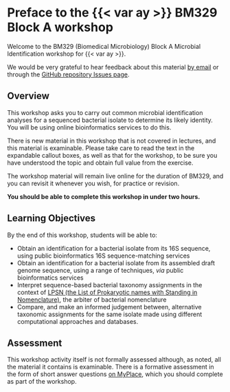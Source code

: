# Preface to the {{< var ay >}} BM329 Block A workshop {.unnumbered}

Welcome to the BM329 (Biomedical Microbiology) Block A Microbial Identification workshop for {{< var ay >}}.

We would be very grateful to hear feedback about this material [by email](mailto:{{< var admin.email >}}) or through the [GitHub repository Issues page]({{< var github.issues >}}).

## Overview

This workshop asks you to carry out common microbial identification analyses for a sequenced bacterial isolate to determine its likely identity. You will be using online bioinformatics services to do this.

::: { .callout-warning title="Important Note"}
There is new material in this workshop that is not covered in lectures, and this material is examinable. Please take care to read the text in the expandable callout boxes, as well as that for the workshop, to be sure you have understood the topic and obtain full value from the exercise.

The workshop material will remain live online for the duration of BM329, and you can revisit it whenever you wish, for practice or revision.
:::

**You should be able to complete this workshop in under two hours.**

## Learning Objectives

By the end of this workshop, students will be able to:

- Obtain an identification for a bacterial isolate from its 16S sequence, using public bioinformatics 16S sequence-matching services
- Obtain an identification for a bacterial isolate from its assembled draft genome sequence, using a range of techniques, _via_ public bioinformatics services
- Interpret sequence-based bacterial taxonomy assignments in the context of [LPSN (the List of Prokaryotic names with Standing in Nomenclature)](https://www.bacterio.net/), the arbiter of bacterial nomenclature
- Compare, and make an informed judgement between, alternative taxonomic assignments for the same isolate made using different computational approaches and databases.

## Assessment

This workshop activity itself is not formally assessed although, as noted, all the material it contains is examinable. There is a formative assessment in the form of short answer questions [on MyPlace](https://classes.myplace.strath.ac.uk/course/view.php?id=21635), which you should complete as part of the workshop.
